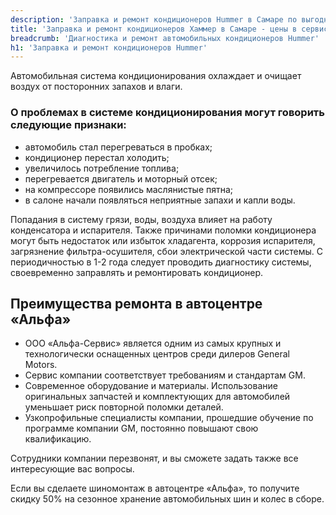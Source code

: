 ```yaml
---
description: 'Заправка и ремонт кондиционеров Hummer в Самаре по выгодным ценам в сертифицированном сервисе Хаммер.'
title: 'Заправка и ремонт кондиционеров Хаммер в Самаре - цены в сервисе Hummer'
breadcrumb: 'Диагностика и ремонт автомобильных кондиционеров Hummer'
h1: 'Заправка и ремонт кондиционеров Hummer'
---
```

<p>
	 Автомобильная система кондиционирования охлаждает и очищает воздух от посторонних запахов и влаги.&nbsp;
</p>
<h3>О проблемах в системе кондиционирования могут говорить следующие признаки:</h3>
<ul>
	<li>автомобиль стал перегреваться в пробках;</li>
	<li>кондиционер перестал холодить;</li>
	<li>увеличилось потребление топлива;</li>
	<li>перегревается двигатель и моторный отсек;</li>
	<li>на компрессоре появились маслянистые пятна;</li>
	<li>в салоне начали появляться неприятные запахи и капли воды.</li>
</ul>
<p>
	 Попадания в систему грязи, воды, воздуха влияет на работу конденсатора и испарителя. Также причинами поломки кондиционера могут быть недостаток или избыток хладагента, коррозия испарителя, загрязнение фильтра-осушителя, сбои электрической части системы. С периодичностью в 1-2 года следует проводить диагностику системы, своевременно заправлять и ремонтировать кондиционер.
</p>
<h2>Преимущества ремонта в автоцентре «Альфа»</h2>
<ul>
	<li>ООО «Альфа-Сервис» является одним из самых крупных и технологически оснащенных центров среди дилеров General Motors.&nbsp;</li>
	<li>Сервис компании соответствует требованиям и стандартам GM.&nbsp;</li>
	<li>Современное оборудование и материалы. Использование оригинальных запчастей и комплектующих для автомобилей уменьшает риск повторной поломки деталей.&nbsp;</li>
	<li>Узкопрофильные специалисты компании, прошедшие обучение по программе компании GM, постоянно повышают свою квалификацию. </li>
</ul>
<p>
	 Сотрудники компании перезвонят, и вы сможете задать также все интересующие вас вопросы.
</p>
<p>
	 Если вы сделаете шиномонтаж в автоцентре «Альфа», то получите скидку 50% на сезонное хранение автомобильных шин и колес в сборе.
</p>